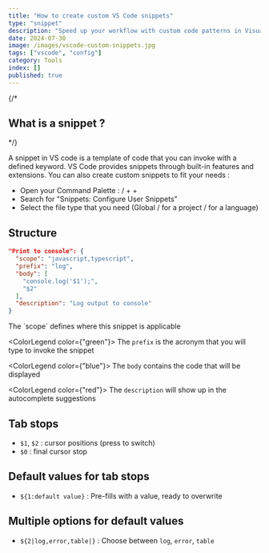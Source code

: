 ```yaml
---
title: "How to create custom VS Code snippets"
type: "snippet"
description: "Speed up your workflow with custom code patterns in Visual Studio Code"
date: 2024-07-30
image: /images/vscode-custom-snippets.jpg
tags: ["vscode", "config"]
category: Tools
index: []
published: true
---
```


{/* <h2 className="text-[22px] !mt-0">What is a snippet ?</h2> */}

A snippet in VS code is a template of code that you can invoke with a defined keyword.
VS Code provides snippets through built-in features and extensions. You can also create 
custom snippets to fit your needs :

- Open your Command Palette : <KeyboardKey value="CMD" /> / <KeyboardKey value="CTRL" />  + <KeyboardKey value="SHIFT" /> + <KeyboardKey value="P" />
- Search for "Snippets: Configure User Snippets"
- Select the file type that you need (Global / for a project / for a language)

## Structure

```json {2}#purple {3}#green {4}#blue {8}#red
"Print to console": {
  "scope": "javascript,typescript",
  "prefix": "log",
  "body": [
    "console.log('$1');",
    "$2"
  ],
  "description": "Log output to console"
}
```
<div className="article-layout">
  <ColorLegend color={"purple"}>
    The `scope` defines where this snippet is applicable
  </ColorLegend>

  <ColorLegend color={"green"}>
    The `prefix` is the acronym that you will type to invoke the snippet
  </ColorLegend>

  <ColorLegend color={"blue"}>
    The `body` contains the code that will be displayed
  </ColorLegend>

  <ColorLegend color={"red"}>
    The `description` will show up in the autocomplete suggestions
  </ColorLegend>
</div>

## Tab stops

- `$1`, `$2` : cursor positions (press <KeyboardKey value='TAB' /> to switch)
- `$0` : final cursor stop

## Default values for tab stops
- `${1:default value}` : Pre-fills with a value, ready to overwrite

## Multiple options for default values
- `${2|log,error,table|}` : Choose between `log`, `error`, `table`

<SpacerS />